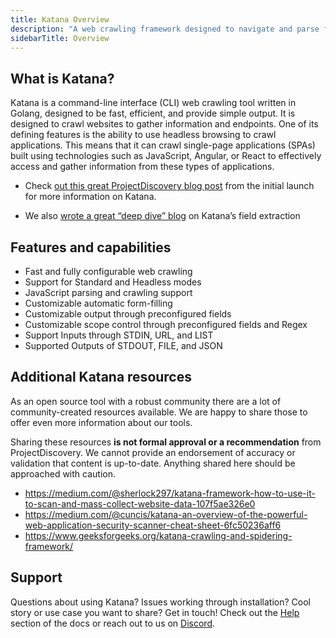 ```yaml
---
title: Katana Overview
description: "A web crawling framework designed to navigate and parse for hidden details"
sidebarTitle: Overview
---
```


## What is **Katana?**

Katana is a command-line interface (CLI) web crawling tool written in Golang, designed to be fast, efficient, and provide simple output. 
It is designed to crawl websites to gather information and endpoints. One of its defining features is the ability to use headless browsing to crawl applications. 
This means that it can crawl single-page applications (SPAs) built using technologies such as JavaScript, Angular, or React to effectively access and gather information from these types of applications.

 - Check [out this great ProjectDiscovery blog post](https://blog.projectdiscovery.io/introducing-katana-the-best-cli-web-crawler/) from the initial launch for more information on Katana.

 - We also [wrote a great “deep dive” blog](https://blog.projectdiscovery.io/a-deep-dive-on-katana-field-extraction/) on Katana’s field extraction 

## Features and capabilities

 - Fast and fully configurable web crawling
 - Support for Standard and Headless modes
 - JavaScript parsing and crawling support
 - Customizable automatic form-filling
 - Customizable output through preconfigured fields
 - Customizable scope control through preconfigured fields and Regex
 - Support Inputs through STDIN, URL, and LIST
 - Supported Outputs of STDOUT, FILE, and JSON

## Additional Katana resources

As an open source tool with a robust community there are a lot of community-created resources available. 
We are happy to share those to offer even more information about our tools. 

<Note>Sharing these resources **is not formal approval or a recommendation** from ProjectDiscovery. 
We cannot provide an endorsement of accuracy or validation that content is up-to-date. Anything shared here should be approached with caution.</Note> 

 - https://medium.com/@sherlock297/katana-framework-how-to-use-it-to-scan-and-mass-collect-website-data-107f5ae326e0
 - https://medium.com/@cuncis/katana-an-overview-of-the-powerful-web-application-security-scanner-cheat-sheet-6fc50236aff6
 - https://www.geeksforgeeks.org/katana-crawling-and-spidering-framework/


## Support 
Questions about using Katana? Issues working through installation? Cool story or use case you want to share? Get in touch! 
Check out the [Help](/help) section of the docs or reach out to us on [Discord](https://discord.com/invite/projectdiscovery). 